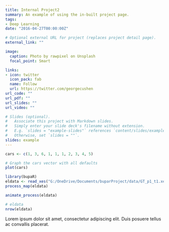 ```yaml
---
title: Internal Project2
summary: An example of using the in-built project page.
tags:
- Deep Learning
date: "2016-04-27T00:00:00Z"

# Optional external URL for project (replaces project detail page).
external_link: ""

image:
  caption: Photo by rawpixel on Unsplash
  focal_point: Smart

links:
- icon: twitter
  icon_pack: fab
  name: Follow
  url: https://twitter.com/georgecushen
url_code: ""
url_pdf: ""
url_slides: ""
url_video: ""

# Slides (optional).
#   Associate this project with Markdown slides.
#   Simply enter your slide deck's filename without extension.
#   E.g. `slides = "example-slides"` references `content/slides/example-slides.md`.
#   Otherwise, set `slides = ""`.
slides: example
---
```

```r
cars <- c(1, 3, 6, 1, 1, 1, 2, 3, 4, 5)

# Graph the cars vector with all defaults
plot(cars)

library(bupaR)
eldata <- read_xes("G:/OneDrive/Documents/buparProject/data/GT_p1_t1.xes")
process_map(eldata)

animate_process(eldata)

# eldata
nrow(eldata)


```




Lorem ipsum dolor sit amet, consectetur adipiscing elit. Duis posuere tellus ac convallis placerat. 
